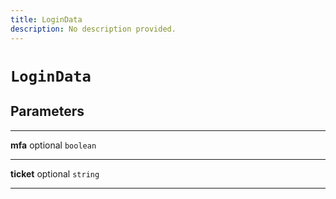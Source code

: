 ```yaml
---
title: LoginData
description: No description provided.
---
```


# `LoginData`

## Parameters

---

**mfa** <span className="optional-status">optional</span> `boolean`

---

**ticket** <span className="optional-status">optional</span> `string`

---
